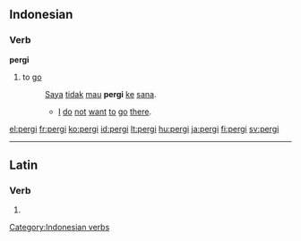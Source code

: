 ==Indonesian==

===Verb===
'''pergi'''

# to [[go]]
#: [[saya|Saya]] [[tidak]] [[mau]] '''pergi''' [[ke]] [[sana]].
#:* [[I]] [[do]] [[not]] [[want]] [[to]] [[go]] [[there]].

[[Category:Indonesian verbs]]

[[el:pergi]]
[[fr:pergi]]
[[ko:pergi]]
[[id:pergi]]
[[lt:pergi]]
[[hu:pergi]]
[[ja:pergi]]
[[fi:pergi]]
[[sv:pergi]]

----
==Latin==

===Verb===
{{la-verb-form|pergī}}

# {{conjugation of|pergo|pergō|pres|pass|inf|lang=la}}
{{count page|[[Wiktionary:Page count]]}}
{{rfc-auto}}